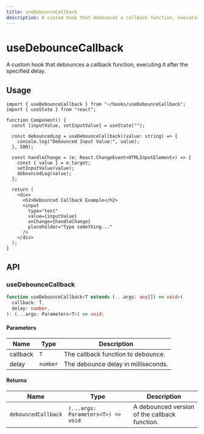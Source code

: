```yaml
---
title: useDebounceCallback
description: A custom hook that debounces a callback function, executing it after the specified delay.
---
```


# useDebounceCallback

A custom hook that debounces a callback function, executing it after the specified delay.

## Usage

```tsx title="Component.tsx"
import { useDebounceCallback } from "~/hooks/useDebounceCallback";
import { useState } from "react";

function Component() {
  const [inputValue, setInputValue] = useState("");

  const debouncedLog = useDebounceCallback((value: string) => {
    console.log("Debounced Input Value:", value);
  }, 500);

  const handleChange = (e: React.ChangeEvent<HTMLInputElement>) => {
    const { value } = e.target;
    setInputValue(value);
    debouncedLog(value);
  };

  return (
    <div>
      <h2>Debounced Callback Example</h2>
      <input
        type="text"
        value={inputValue}
        onChange={handleChange}
        placeholder="Type something..."
      />
    </div>
  );
}
```

## API

### useDebounceCallback

```ts
function useDebounceCallback<T extends (...args: any[]) => void>(
  callback: T,
  delay: number,
): (...args: Parameters<T>) => void;
```

#### Parameters

| Name     | Type     | Description                         |
| -------- | -------- | ----------------------------------- |
| callback | `T`      | The callback function to debounce.  |
| delay    | `number` | The debounce delay in milliseconds. |

#### Returns

| Name                | Type                               | Description                                   |
| ------------------- | ---------------------------------- | --------------------------------------------- |
| `debouncedCallback` | `(...args: Parameters<T>) => void` | A debounced version of the callback function. |
